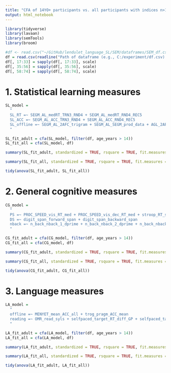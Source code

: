 ```yaml
---
title: "CFA of 14YO+ participants vs. all participants with indices n>100"
output: html_notebook
---
```


```r
library(tidyverse)
library(lavaan)
library(semTools)
library(broom)
```

```r
#df <- read.csv("~/GitHub/lendulet_language_SL/SEM/dataframes/SEM_df.csv")
df = read.csv(readline("Path of dataframe (e.g., C:/experiment/df.csv): "))
df[, 17:33] = sapply(df[, 17:33], scale)
df[, 35:56] = sapply(df[, 35:56], scale)
df[, 58:74] = sapply(df[, 58:74], scale)
```

# 1. Statistical learning measures

```r
SL_model =
  "
  SL_RT =~ SEGM_AL_medRT_TRN3_RND4 + SEGM_AL_medRT_RND4_REC5
  SL_ACC =~ SEGM_AL_ACC_TRN3_RND4 + SEGM_AL_ACC_RND4_REC5
  SL_offline =~ SEGM_AL_2AFC_trigram + SEGM_AL_SEGM_prod_data + AGL_2AFC_phr + AGL_2AFC_sent + AGL_prod
  "
```

```r
SL_fit_adult = cfa(SL_model, filter(df, age_years > 14))
SL_fit_all = cfa(SL_model, df)
```

```r
summary(SL_fit_adult, standardized = TRUE, rsquare = TRUE, fit.measures = TRUE)
```

```r
summary(SL_fit_all, standardized = TRUE, rsquare = TRUE, fit.measures = TRUE)
```

```r
tidy(anova(SL_fit_adult, SL_fit_all))
```

# 2. General cognitive measures

```r
CG_model =
  "
  PS =~ PROC_SPEED_vis_RT_med + PROC_SPEED_vis_dec_RT_med + stroop_RT_score + simon_RT_score
  DS =~ digit_span_forward_span + digit_span_backward_span
  nback =~ n_back_nback_1_dprime + n_back_nback_2_dprime + n_back_nback_3_dprime
  "
```

```r
CG_fit_adult = cfa(CG_model, filter(df, age_years > 14))
CG_fit_all = cfa(CG_model, df)
```

```r
summary(CG_fit_adult, standardized = TRUE, rsquare = TRUE, fit.measures = TRUE)
```

```r
summary(CG_fit_all, standardized = TRUE, rsquare = TRUE, fit.measures = TRUE)
```

```r
tidy(anova(CG_fit_adult, CG_fit_all))
```

# 3. Language measures

```r
LA_model =
  "
  offline =~ MENYET_mean_ACC_all + trog_pragm_ACC_mean
  reading =~ OMR_read_syls + selfpaced_target_RT_diff_GP + selfpaced_target_RT_diff_sertes
  "
```

```r
LA_fit_adult = cfa(LA_model, filter(df, age_years > 14))
LA_fit_all = cfa(LA_model, df)
```

```r
summary(LA_fit_adult, standardized = TRUE, rsquare = TRUE, fit.measures = TRUE)
```

```r
summary(LA_fit_all, standardized = TRUE, rsquare = TRUE, fit.measures = TRUE)
```

```r
tidy(anova(LA_fit_adult, LA_fit_all))
```
